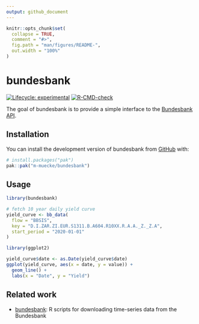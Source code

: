 ```yaml
---
output: github_document
---
```


<!-- README.md is generated from README.Rmd. Please edit that file -->

```r
knitr::opts_chunk$set(
  collapse = TRUE,
  comment = "#>",
  fig.path = "man/figures/README-",
  out.width = "100%"
)
```

# bundesbank

<!-- badges: start -->
[![Lifecycle: experimental](https://img.shields.io/badge/lifecycle-experimental-orange.svg)](https://lifecycle.r-lib.org/articles/stages.html#experimental)
[![R-CMD-check](https://github.com/m-muecke/bundesbank/actions/workflows/R-CMD-check.yaml/badge.svg)](https://github.com/m-muecke/bundesbank/actions/workflows/R-CMD-check.yaml)
<!-- badges: end -->

The goal of bundesbank is to provide a simple interface to the [Bundesbank API](https://www.bundesbank.de/en/statistics/time-series-databases/help-for-sdmx-web-service).

## Installation
You can install the development version of bundesbank from [GitHub](https://github.com/) with:

```r
# install.packages("pak")
pak::pak("m-muecke/bundesbank")
```

## Usage

```r
library(bundesbank)

# fetch 10 year daily yield curve
yield_curve <- bb_data(
  flow = "BBSIS",
  key = "D.I.ZAR.ZI.EUR.S1311.B.A604.R10XX.R.A.A._Z._Z.A",
  start_period = "2020-01-01"
)

library(ggplot2)

yield_curve$date <- as.Date(yield_curve$date)
ggplot(yield_curve, aes(x = date, y = value)) +
  geom_line() +
  labs(x = "Date", y = "Yield")
```

## Related work

* [bundesbank](https://github.com/enricoschumann/bundesbank): R scripts for downloading time-series data from the Bundesbank
